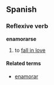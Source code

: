 ==Spanish==
===Reflexive verb===
'''enamorarse'''

# to [[fall in love]]

====Related terms====
*[[enamorar]]